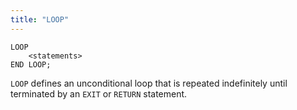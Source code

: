 ```yaml
---
title: "LOOP"
---
```


<div id="loop" class="registered_link"></div>

```text
LOOP
    <statements>
END LOOP;
```

`LOOP` defines an unconditional loop that is repeated indefinitely until terminated by an `EXIT` or `RETURN` statement.
